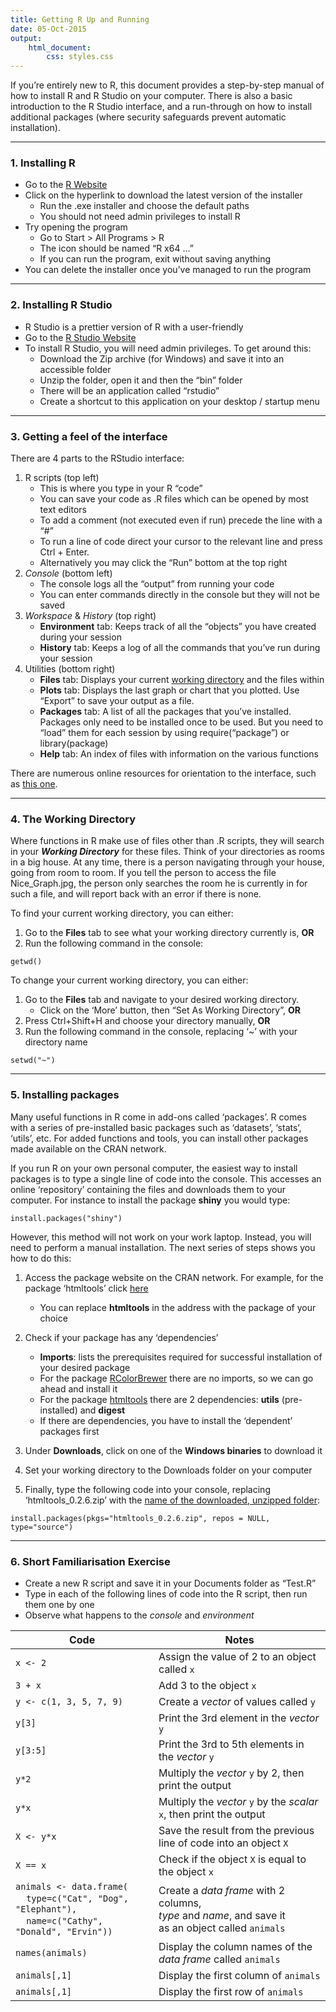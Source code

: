 ```yaml
---
title: Getting R Up and Running
date: 05-Oct-2015
output: 
    html_document:
        css: styles.css
---
```

<style type="text/css">
    td:first-child {
        width: 30%;
    }
</style>

If you're entirely new to R, this document provides a step-by-step manual of how to install R and R Studio on your computer. There is also a basic introduction to the R Studio interface, and a run-through on how to install additional packages (where security safeguards prevent automatic installation).

--------

### 1. Installing R ###

- Go to the [R Website](https://cran.r-project.org/bin/windows/base/)
- Click on the hyperlink to download the latest version of the installer
    + Run the .exe installer and choose the default paths
    + You should not need admin privileges to install R
- Try opening the program
    + Go to Start > All Programs > R
    + The icon should be named "R x64 ..."
    + If you can run the program, exit without saving anything
- You can delete the installer once you've managed to run the program

--------

### 2. Installing R Studio ###

- R Studio is a prettier version of R with a user-friendly
- Go to the [R Studio Website](https://www.rstudio.com/products/rstudio/download/)
- To install R Studio, you will need admin privileges. To get around this:
    + Download the Zip archive (for Windows) and save it into an accessible folder
    + Unzip the folder, open it and then the "bin" folder
    + There will be an application called "rstudio"
    + Create a shortcut to this application on your desktop / startup menu

--------

### 3. Getting a feel of the interface ###
There are 4 parts to the RStudio interface:

1. R scripts (top left)
    + This is where you type in your R "code"
    + You can save your code as .R files which can be opened by most text editors
    + To add a comment (not executed even if run) precede the line with a "#"
    + To run a line of code direct your cursor to the relevant line and press Ctrl + Enter. 
    + Alternatively you may click the "Run" bottom at the top right

2. *Console* (bottom left)
    + The console logs all the "output" from running your code
    + You can enter commands directly in the console but they will not be saved

3. *Workspace* & *History* (top right)
    + __Environment__ tab: Keeps track of all the "objects" you have created during your session
    + __History__ tab: Keeps a log of all the commands that you've run during your session

4. Utilities (bottom right)
    + __Files__ tab: Displays your current <u> working directory</u> and the files within
    + __Plots__ tab: Displays the last graph or chart that you plotted. Use "Export" to save your output as a file.
    + __Packages__ tab: A list of all the packages that you've installed. Packages only need to be installed once to be used. But you need to "load" them for each session by using require("package") or library(package)
    + __Help__ tab: An index of files with information on the various functions

There are numerous online resources for orientation to the interface, such as [this one](http://dss.princeton.edu/training/RStudio101.pdf).

--------

### 4. The Working Directory ###

Where functions in R make use of files other than .R scripts, they will search in your <b><i>Working Directory</i></b> for these files. Think of your directories as rooms in a big house. At any time, there is a person navigating through your house, going from room to room. If you tell the person to access the file Nice_Graph.jpg, the person only searches the room he is currently in for such a file, and will report back with an error if there is none.

To find your current working directory, you can either:

1. Go to the __Files__ tab to see what your working directory currently is, __OR__
2. Run the following command in the console: 

`getwd()`

To change your current working directory, you can either:

1. Go to the __Files__ tab and navigate to your desired working directory.
    + Click on the 'More' button, then "Set As Working Directory", __OR__
2. Press Ctrl+Shift+H and choose your directory manually, __OR__
3. Run the following command in the console, replacing '~' with your directory name

`setwd("~")`

--------

### 5. Installing packages ###
Many useful functions in R come in add-ons called 'packages'. R comes with a series of pre-installed basic packages such as 'datasets', 'stats', 'utils', etc. For added functions and tools, you can install other packages made available on the CRAN network.

If you run R on your own personal computer, the easiest way to install packages is to type a single line of code into the console. This accesses an online 'repository' containing the files and downloads them to your computer. For instance to install the package __shiny__ you would type:

`install.packages("shiny")`

However, this method will not work on your work laptop. Instead, you will need to perform a manual installation. The next series of steps shows you how to do this:

1. Access the package website on the CRAN network. For example, for the package 'htmltools' click [here](https://cran.r-project.org/web/packages/htmltools/index.html)
    + You can replace __htmltools__ in the address with the package of your choice

2. Check if your package has any 'dependencies'
    + __Imports__: lists the prerequisites required for successful installation of your desired package
    + For the package [RColorBrewer]((https://cran.r-project.org/web/packages/RColorBrewer/index.html)) there are no imports, so we can go ahead and install it
    + For the package [htmltools](https://cran.r-project.org/web/packages/htmltools/index.html) there are 2 dependencies: __utils__ (pre-installed) and __digest__
    + If there are dependencies, you have to install the 'dependent' packages first

3. Under __Downloads__, click on one of the __Windows binaries__ to download it

4. Set your working directory to the Downloads folder on your computer

5. Finally, type the following code into your console, replacing 'htmltools_0.2.6.zip' with the <u> name of the downloaded, unzipped folder</u>:

`install.packages(pkgs="htmltools_0.2.6.zip", repos = NULL, type="source")`

--------

### 6. Short Familiarisation Exercise ###

- Create a new R script and save it in your Documents folder as "Test.R"
- Type in each of the following lines of code into the R script, then run them one by one
- Observe what happens to the *console* and *environment*

Code       | Notes
-----------|-------------
`x <- 2`   | Assign the value of 2 to an object called `x`
`3 + x`    | Add 3 to the object `x`
`y <- c(1, 3, 5, 7, 9)`| Create a *vector* of values called `y`
`y[3]`     | Print the 3rd element in the *vector* `y`
`y[3:5]`   | Print the 3rd to 5th elements in the *vector* `y`
`y*2`      | Multiply the *vector* `y` by 2, then print the output
`y*x`      | Multiply the *vector* `y` by the *scalar* `x`, then print the output
`X <- y*x` | Save the result from the previous line of code into an object `X`
`X == x`   | Check if the object `X` is equal to the object `x`
`animals <- data.frame(`<br>&nbsp;&nbsp;&nbsp;&nbsp;`type=c("Cat", "Dog", "Elephant"),`<br>&nbsp;&nbsp;&nbsp;&nbsp;`name=c("Cathy", "Donald", "Ervin"))` | Create a *data frame* with 2 columns, <br> *type* and *name*, and save it <br> as an object called `animals`
`names(animals)`| Display the column names of the *data frame* called `animals`
`animals[,1]` | Display the first column of `animals`
`animals[,1]` | Display the first row of `animals`

